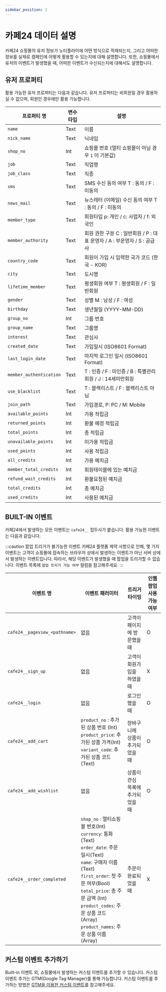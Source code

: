 ```yaml
---
sidebar_position: 2
---
```


# 카페24 데이터 설명

카페24 쇼핑몰의 유저 정보가 노티플라이에 어떤 방식으로 적재되는지, 그리고 어떠한 정보를 실제로 캠페인에 어떻게 활용할 수 있는지에 대해 설명합니다. 또한, 쇼핑몰에서 유저의 이벤트가 발생했을 때, 어떠한 이벤트가 수신되는지에 대해서도 설명합니다.

## 유저 프로퍼티

활용 가능한 유저 프로퍼티는 다음과 같습니다. 유저 프로퍼티는 비회원일 경우 활용하실 수 없으며, 회원인 경우에만 활용 가능합니다.

| 프로퍼티 명             | 변수 타입 | 설명                                                                      |
| ----------------------- | --------- | ------------------------------------------------------------------------- |
| `name`                  | Text      | 이름                                                                      |
| `nick_name`             | Text      | 닉네임                                                                    |
| `shop_no`               | Int       | 쇼핑몰 번호 (멀티 쇼핑몰이 아닐 경우 `1` 이 기본값)                       |
| `job`                   | Text      | 직업명                                                                    |
| `job_class`             | Text      | 직종                                                                      |
| `sms`                   | Text      | SMS 수신 동의 여부 T : 동의 / F : 미동의                                  |
| `news_mail`             | Text      | 뉴스레터 (이메일) 수신 동의 여부 T : 동의 / F : 미동의                    |
| `member_type`           | Text      | 회원타입 p: 개인 / c: 사업자 / f: 외국인                                  |
| `member_authority`      | Text      | 회원 권한 구분 C : 일반회원 / P : 대표 운영자 / A : 부운영자 / S : 공급사 |
| `country_code`          | Text      | 회원이 가입 시 입력한 국가 코드 (한국 - KOR)                              |
| `city`                  | Text      | 도시명                                                                    |
| `lifetime_member`       | Text      | 평생회원 여부 T : 평생회원 / F : 일반회원                                 |
| `gender`                | Text      | 성별 M : 남성 / F : 여성                                                  |
| `birthday`              | Text      | 생년월일 (YYYY-MM-DD)                                                     |
| `group_no`              | Int       | 그룹 번호                                                                 |
| `group_name`            | Text      | 그룹명                                                                    |
| `interest`              | Text      | 관심사                                                                    |
| `created_date`          | Text      | 가입일시 (ISO8601 Format)                                                 |
| `last_login_date`       | Text      | 마지막 로그인 일시 (ISO8601 Format)                                       |
| `member_authentication` | Text      | T : 인증 / F : 미인증 / B : 특별관리회원 / J : 14세미만회원               |
| `use_blacklist`         | Text      | T : 블랙리스트 / F : 블랙리스트 아님                                      |
| `join_path`             | Text      | 가입경로, P: PC / M: Mobile                                               |
| `available_points`      | Int       | 가용 적립금                                                               |
| `returned_points`       | Int       | 환불 예정 적립금                                                          |
| `total_points`          | Int       | 총 적립금                                                                 |
| `unavailable_points`    | Int       | 미가용 적립금                                                             |
| `used_points`           | Int       | 사용 적립금                                                               |
| `all_credits`           | Int       | 가용 예치금                                                               |
| `member_total_credits`  | Int       | 회원테이블에 있는 예치금                                                  |
| `refund_wait_credits`   | Int       | 환불요청된 예치금                                                         |
| `total_credits`         | Int       | 총 예치금                                                                 |
| `used_credits`          | Int       | 사용된 예치금                                                             |

## BUILT-IN 이벤트

카페24에서 발생하는 모든 이벤트는 `cafe24__` 접두사가 붙습니다. 활용 가능한 이벤트는 다음과 같습니다.

:::caution 팝업 트리거가 불가능한 이벤트
카페24 플랫폼 제약 사항으로 인해, 몇 가지 이벤트는 고객이 쇼핑몰에 접속하는 브라우저 상에서 발생하는 이벤트가 아닌 서버 상에서 발생하는 이벤트입니다. 따라서, 해당 이벤트가 발생했을 때 팝업을 트리거할 수 없습니다. 이벤트 목록에 `팝업 트리거 가능 여부` 컬럼을 참고해주세요.
:::

| 이벤트 명                     | 이벤트 패러미터                                                                                                                                                                                                                                                                               | 트리거 타이밍                    | 인웹 팝업 사용 가능 여부 |
| ----------------------------- | --------------------------------------------------------------------------------------------------------------------------------------------------------------------------------------------------------------------------------------------------------------------------------------------- | -------------------------------- | ------------------------ |
| `cafe24__pageview_<pathname>` | 없음                                                                                                                                                                                                                                                                                          | 고객이 페이지에 방문했을 때      | O                        |
| `cafe24__sign_up`             | 없음                                                                                                                                                                                                                                                                                          | 고객이 회원가입을 하였을 때      | X                        |
| `cafe24__login`               | 없음                                                                                                                                                                                                                                                                                          | 로그인 했을 때                   | O                        |
| `cafe24__add_cart`            | `product_no` : 추가된 상품 번호 (Int)<br/>`product_price`: 추가된 상품 가격(Int)<br/>`variant_code`: 추가된 상품 코드(Text)                                                                                                                                                                   | 장바구니에 상품이 추가되었을 때  | O                        |
| `cafe24__add_wishlist`        | 없음                                                                                                                                                                                                                                                                                          | 상품이 관심 목록에 추가되었을 때 | O                        |
| `cafe24__order_completed`     | `shop_no` : 멀티쇼핑몰 번호(Int)<br/>`currency`: 통화(Text)<br/>`order_date`: 주문 일시(Text)<br/>`name`: 구매자 이름(Text)<br/>`first_order`: 첫 주문 여부(Bool)<br/>`total_price`: 총 주문 금액 (Int)<br/>`product_codes`: 주문 상품 코드(Array)<br/>`product_names`: 주문 상품 이름(Array) | 주문이 완료되었을 때             | X                        |

## 커스텀 이벤트 추가하기

Built-in 이벤트 외, 쇼핑몰에서 발생하는 커스텀 이벤트를 추가할 수 있습니다. 커스텀 이벤트 추가는 GTM(Google Tag Manager)를 통해 가능합니다. 커스텀 이벤트를 추가하는 방법은 [GTM을 이용한 커스텀 이벤트](/ko/user-guide/cafe24/cafe24-gtm)를 참고해주세요.
